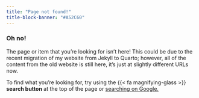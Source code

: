 ```yaml
---
title: "Page not found!"
title-block-banner: "#A52C60"
---
```


### Oh no!

The page or item that you’re looking for isn’t here! This could be due to the recent migration of my website from Jekyll to Quarto; however, all of the content from the old website is still here, it's just at slightly different URLs now.

To find what you're looking for, try using the {{< fa magnifying-glass >}} **search button** at the top of the page or <a href="https://www.google.com/search?q=site%3Aaeturrell.com" target="_blank">searching on Google.</a>
